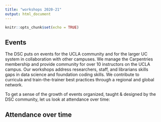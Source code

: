 ```yaml
---
title: "workshops 2020-21"
output: html_document
---
```


```r
knitr::opts_chunk$set(echo = TRUE)
```
## Events

The DSC puts on events for the UCLA community and for the larger UC system in collaboration with other campuses. We manage the Carpentries membership and provide community for over 10 instructors on the UCLA campus. Our workshops address researchers, staff, and librarians skills gaps in data science and foundation coding skills. We contribute to curricula and train-the-trainer best practices through a regional and global network. 

To get a sense of the growth of events organized, taught & designed by the DSC community, let us look at attendance over time: 

## Attendance over time 


